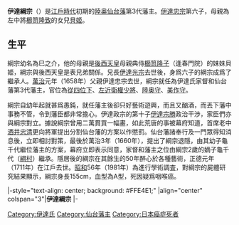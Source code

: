 {{unreferenced|time=2014-08-10T06:29:56+00:00}}
{{Infobox officeholder
| name               = 伊達綱宗
| native_name_lang   = 
| image              = Date Tunamune.jpg
| caption            = 
| office1            =  [[仙台藩|仙台藩]]第3代藩主
| term_start1        = 1658年
| term_end1          = 1660年
|predecessor1        = [[伊達忠宗|伊達忠宗]]
| successor1         = [[伊達綱村|伊達綱村]]
| birth_name         = 	
| birth_date         = {{birth date|1640|9|23}}<br>（[[寬永|寬永]]17年8月8日）
| birth_place        = 
| death_date         = {{death date and age|1711|7|19|1640|9|23}}<br>（[[正德_(日本)|正德]]元年6月4日）
| death_place        = 日本[[江戶城|江戶城]]
| module             = 
{{日本武士|child=yes
|時代= [[江戶時代|江戶時代]]前期
|幼名=
|改名= 
|别名= 巳之介
|諡号= 
|神号= 
|戒名= 見性院殿雄山全威大居士
|洗禮名= 
|墓所= [[善應殿|善應殿]]（[[宮城縣|宮城縣]][[仙台市|仙台市]]）
|朝廷官位= [[從四位下|從四位下]]、[[左近衛權少將|左近衛權少將]]、[[陸奥守|陸奥守]]、[[美作守|美作守]]
|幕府職位= 
|主君= [[德川家綱|德川家綱]]
|藩= [[仙台藩|仙台藩]]第3代藩主
|氏族= [[伊達氏|伊達氏]]
|父母= 父：[[伊達忠宗|伊達忠宗]]<br>母：[[櫛笥貝姬|貝姬]]（[[櫛笥隆致|櫛笥隆致]]的女兒）
|養父= 
|養母= 
|兄弟= 虎千代丸、[[伊達光宗|光宗]]、[[田村宗良|田村宗良]]、[[伊達五郎吉|五郎吉]]、[[伊達宗倫_(登米伊達氏)|宗倫]]、'''綱宗'''、[[伊達宗規_(岩谷堂伊達氏)|宗規]]、[[伊達宗房|宗房]]、[[飯坂宗章|飯坂宗章]]
|姐妹= [[鍋姬|鍋姬]]（[[立花忠茂|立花忠茂]]繼室）
|正室=
|側室= [[三沢初子|三沢初子]]
|嗣子= '''[[伊達綱村|綱村]]'''、[[伊達村和|村和]]、[[伊達宗贇|宗贇]]、[[伊達村直|村直]]
|嗣女= 夏姫（[[伊達基實|伊達基實]]室→[[伊達村隆|伊達村隆]]室）、類姫（[[伊達村元|伊達村元]]室）、三姫（中村成義室）、智恵姫（[[立花貞晟|立花貞晟]]）、綺羅姫（[[本多康命|本多康命]]室）|養子= ''[[伊達村景|村景]]''
|養女= ''安姫''（[[石川村弘|石川村弘]]室）
 }}
}}
{{japanese|japanese=伊達 綱宗|kana=だて つなむね|romaji=Date Tsunamune}}
'''伊達綱宗'''（{{bd|1640年|9月23日|1711年|7月19日}}）是[[江戶時代|江戶時代]]初期的[[陸奥|陸奥]][[仙台藩|仙台藩]]第3代藩主。[[伊達忠宗|伊達忠宗]]第六子，母親為左中將[[櫛笥隆致|櫛笥隆致]]的女兒[[櫛笥貝姬|貝姬]]。

== 生平 ==
綱宗幼名為巳之介，他的母親是[[後西天皇|後西天皇]]母親典侍[[櫛笥隆子|櫛笥隆子]]（逢春門院）的妹妹貝姬，綱宗與後西天皇是表兄弟關係。兄長[[伊達光宗|伊達光宗]]去世後，身爲六子的綱宗成爲了繼承人。[[萬治|萬治]]元年（1658年）父親伊達忠宗去世，綱宗就任為伊達氏家督和仙台藩第3代藩主，官位為[[從四位下|從四位下]]、[[左近衛權少將|左近衛權少將]]、[[陸奥守|陸奥守]]、[[美作守|美作守]]。

綱宗自幼年起就甚爲愚鈍，就任藩主後卻只好藝術遊興，而且又酗酒，而丟下藩中事務不管，令到藩臣都非常擔心。伊達政宗的第十子[[伊達宗勝|伊達宗勝]]政治干渉，家臣們亦與綱宗對立。據說綱宗曾用二萬貫買一幅畫，如此荒唐的事被幕府知道，首席老中[[酒井忠清|酒井忠清]]更向將軍提出分割仙台藩的方案以作懲罰。仙台藩諸奉行及一門眾得知消息後，立即相討對策，最後於萬治3年（1660年），提出了綱宗退隱，由其幼子龜千代繼位藩主的方案，幕府立即表示同意，家督和藩主之位由綱宗2歲的嫡子龜千代（[[伊達綱村|綱村]]）繼承。隱居後的綱宗在其餘生的50年醉心於各種藝術，正德元年（1711年）在江戶去世。[[昭和|昭和]]56年（1981年）為進行學術調査，對綱宗的屍體研究結果顯示，綱宗身長155cm，血型為A型，死因疑爲咽喉癌。

{{start box}}
|-style="text-align: center; background: #FFE4E1;"
|align="center" colspan="3"|'''伊達綱宗'''
{{s-reg}}
|-
{{s-before|[[伊達忠宗|伊達忠宗]]}}
{{s-title|[[仙台藩|仙台藩]]第3代藩主|1658年－1660年}}
{{s-after|[[伊達綱村|伊達綱村]]}}
{{end box}}

{{伊達氏宗家歷代當主}}
{{仙台藩主|第3代|1658年－1660年}}

{{Authority control}}
[[Category:伊達氏|Category:伊達氏]]
[[Category:仙台藩主|Category:仙台藩主]]
[[Category:日本癌症死者|Category:日本癌症死者]]